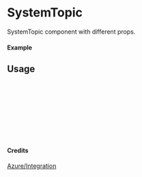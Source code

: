 
<Meta of={SystemTopic} title="Azure/Integration/SystemTopic" />

# SystemTopic

SystemTopic component with different props.

#### Example

<Canvas of={SystemTopic.Primary} />

## Usage

```ts
import { SystemTopic } from "yadl-ui";

const Example = () => {
  return (
      <SystemTopic />
  );
};

export default Example;
```

#### Credits
[Azure/Integration](https://learn.microsoft.com/en-us/azure/architecture/icons/)
